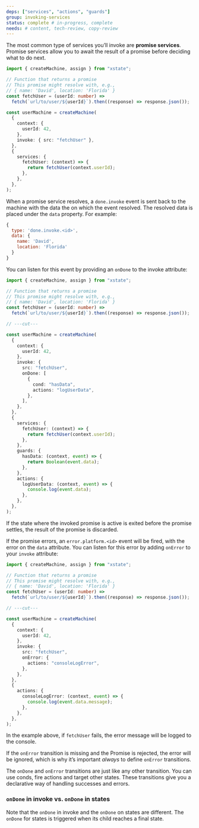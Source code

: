 ```yaml
---
deps: ["services", "actions", "guards"]
group: invoking-services
status: complete # in-progress, complete
needs: # content, tech-review, copy-review
---
```


The most common type of services you’ll invoke are **promise services**. Promise services allow you to await the result of a promise before deciding what to do next.

```ts twoslash
import { createMachine, assign } from "xstate";

// Function that returns a promise
// This promise might resolve with, e.g.,
// { name: 'David', location: 'Florida' }
const fetchUser = (userId: number) =>
  fetch(`url/to/user/${userId}`).then((response) => response.json());

const userMachine = createMachine(
  {
    context: {
      userId: 42,
    },
    invoke: { src: "fetchUser" },
  },
  {
    services: {
      fetchUser: (context) => {
        return fetchUser(context.userId);
      },
    },
  },
);
```

When a promise service resolves, a `done.invoke` event is sent back to the machine with the data the on which the event resolved. The resolved data is placed under the `data` property. For example:

```js
{
  type: 'done.invoke.<id>',
  data: {
    name: 'David',
    location: 'Florida'
  }
}
```

You can listen for this event by providing an `onDone` to the invoke attribute:

```ts twoslash
import { createMachine, assign } from "xstate";

// Function that returns a promise
// This promise might resolve with, e.g.,
// { name: 'David', location: 'Florida' }
const fetchUser = (userId: number) =>
  fetch(`url/to/user/${userId}`).then((response) => response.json());

// ---cut---

const userMachine = createMachine(
  {
    context: {
      userId: 42,
    },
    invoke: {
      src: "fetchUser",
      onDone: [
        {
          cond: "hasData",
          actions: "logUserData",
        },
      ],
    },
  },
  {
    services: {
      fetchUser: (context) => {
        return fetchUser(context.userId);
      },
    },
    guards: {
      hasData: (context, event) => {
        return Boolean(event.data);
      },
    },
    actions: {
      logUserData: (context, event) => {
        console.log(event.data);
      },
    },
  },
);
```

If the state where the invoked promise is active is exited before the promise settles, the result of the promise is discarded.

If the promise errors, an `error.platform.<id>` event will be fired, with the error on the `data` attribute. You can listen for this error by adding `onError` to your `invoke` attribute:

```ts twoslash
import { createMachine, assign } from "xstate";

// Function that returns a promise
// This promise might resolve with, e.g.,
// { name: 'David', location: 'Florida' }
const fetchUser = (userId: number) =>
  fetch(`url/to/user/${userId}`).then((response) => response.json());

// ---cut---

const userMachine = createMachine(
  {
    context: {
      userId: 42,
    },
    invoke: {
      src: "fetchUser",
      onError: {
        actions: "consoleLogError",
      },
    },
  },
  {
    actions: {
      consoleLogError: (context, event) => {
        console.log(event.data.message);
      },
    },
  },
);
```

In the example above, if `fetchUser` fails, the error message will be logged to the console.

If the `onError` transition is missing and the Promise is rejected, the error will be ignored, which is why it’s important _always_ to define `onError` transitions.

The `onDone` and `onError` transitions are just like any other transition. You can use conds, fire actions and target other states. These transitions give you a declarative way of handling successes and errors.

### `onDone` in invoke vs. `onDone` in states

Note that the `onDone` in invoke and the `onDone` on states are different. The `onDone` for states is triggered when its child reaches a final state.

